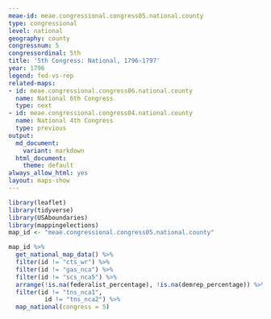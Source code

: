 ```yaml
---
meae-id: meae.congressional.congress05.national.county
type: congressional
level: national
geography: county
congressnum: 5
congressordinal: 5th
title: '5th Congress: National, 1796-1797'
year: 1796
legend: fed-vs-rep
related-maps:
- id: meae.congressional.congress06.national.county
  name: National 6th Congress
  type: next
- id: meae.congressional.congress04.national.county
  name: National 4th Congress
  type: previous
output:
  md_document:
    variant: markdown
  html_document:
    theme: default
always_allow_html: yes
layout: maps-show
---
```


```r
library(leaflet)
library(tidyverse)
library(USAboundaries)
library(mappingelections)
map_id <- "meae.congressional.congress05.national.county"
```

<div class="map">

```r
map_id %>%
  get_national_map_data() %>%
  filter(id != "cts_wr") %>% 
  filter(id != "gas_nca") %>% 
  filter(id != "scs_nca5") %>% 
  arrange(!is.na(federalist_percentage), !is.na(demrep_percentage)) %>%
  filter(id != "tns_nca1",
          id != "tns_nca2") %>% 
  map_national(congress = 5)
```

</div>

<div class="results-table">

</div>
